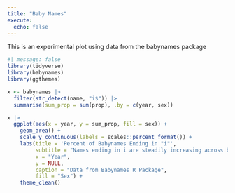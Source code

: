 ```yaml
---
title: "Baby Names"
execute:
  echo: false
---
```


This is an experimental plot using data from the babynames package

```r
#| message: false
library(tidyverse)
library(babynames)
library(ggthemes)
```

```r
x <- babynames |>
  filter(str_detect(name, "i$")) |>
  summarise(sum_prop = sum(prop), .by = c(year, sex))
```

```r
x |>
  ggplot(aes(x = year, y = sum_prop, fill = sex)) +
    geom_area() +
    scale_y_continuous(labels = scales::percent_format()) +
    labs(title = 'Percent of Babynames Ending in "i"',
         subtitle = "Names ending in i are steadily increasing across both genders",
         x = "Year",
         y = NULL,
         caption = "Data from Babynames R Package",
         fill = "Sex") +
    theme_clean()
```

